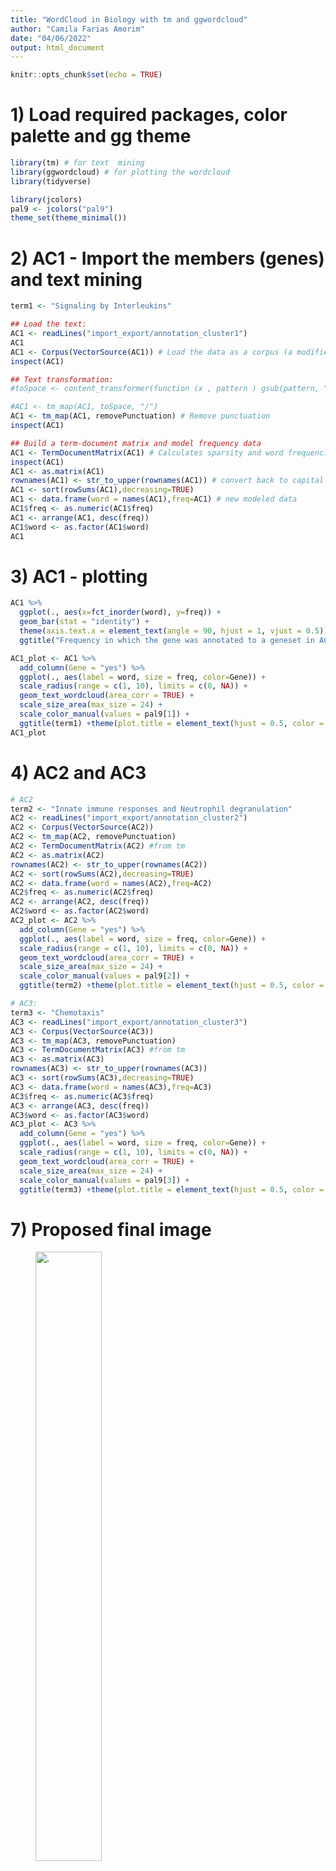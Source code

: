 ```yaml
---
title: "WordCloud in Biology with tm and ggwordcloud"
author: "Camila Farias Amorim"
date: "04/06/2022"
output: html_document
---
```


```r
knitr::opts_chunk$set(echo = TRUE)
```

# 1) Load required packages, color palette and gg theme
```r
library(tm) # for text  mining
library(ggwordcloud) # for plotting the wordcloud
library(tidyverse)

library(jcolors)
pal9 <- jcolors("pal9")
theme_set(theme_minimal())
```

# 2) AC1 - Import the members (genes) and text mining
```r
term1 <- "Signaling by Interleukins"

## Load the text:
AC1 <- readLines("import_export/annotation_cluster1")
AC1
AC1 <- Corpus(VectorSource(AC1)) # Load the data as a corpus (a modified list)
inspect(AC1)

## Text transformation:
#toSpace <- content_transformer(function (x , pattern ) gsub(pattern, " ", x))

#AC1 <- tm_map(AC1, toSpace, "/")
AC1 <- tm_map(AC1, removePunctuation) # Remove punctuation
inspect(AC1)

## Build a term-document matrix and model frequency data
AC1 <- TermDocumentMatrix(AC1) # Calculates sparsity and word frequencies
inspect(AC1)
AC1 <- as.matrix(AC1)
rownames(AC1) <- str_to_upper(rownames(AC1)) # convert back to capital
AC1 <- sort(rowSums(AC1),decreasing=TRUE)
AC1 <- data.frame(word = names(AC1),freq=AC1) # new modeled data
AC1$freq <- as.numeric(AC1$freq)
AC1 <- arrange(AC1, desc(freq))
AC1$word <- as.factor(AC1$word)
AC1
```

# 3) AC1 - plotting
```r
AC1 %>%
  ggplot(., aes(x=fct_inorder(word), y=freq)) +
  geom_bar(stat = "identity") +
  theme(axis.text.x = element_text(angle = 90, hjust = 1, vjust = 0.5)) +
  ggtitle("Frequency in which the gene was annotated to a geneset in AC1")

AC1_plot <- AC1 %>%
  add_column(Gene = "yes") %>% 
  ggplot(., aes(label = word, size = freq, color=Gene)) +
  scale_radius(range = c(1, 10), limits = c(0, NA)) +
  geom_text_wordcloud(area_corr = TRUE) +
  scale_size_area(max_size = 24) +
  scale_color_manual(values = pal9[1]) +
  ggtitle(term1) +theme(plot.title = element_text(hjust = 0.5, color = pal9[1]))
AC1_plot
```

# 4) AC2 and AC3
```r
# AC2
term2 <- "Innate immune responses and Neutrophil degranulation"
AC2 <- readLines("import_export/annotation_cluster2")
AC2 <- Corpus(VectorSource(AC2))
AC2 <- tm_map(AC2, removePunctuation)
AC2 <- TermDocumentMatrix(AC2) #from tm
AC2 <- as.matrix(AC2)
rownames(AC2) <- str_to_upper(rownames(AC2))
AC2 <- sort(rowSums(AC2),decreasing=TRUE)
AC2 <- data.frame(word = names(AC2),freq=AC2)
AC2$freq <- as.numeric(AC2$freq)
AC2 <- arrange(AC2, desc(freq))
AC2$word <- as.factor(AC2$word)
AC2_plot <- AC2 %>%
  add_column(Gene = "yes") %>% 
  ggplot(., aes(label = word, size = freq, color=Gene)) +
  scale_radius(range = c(1, 10), limits = c(0, NA)) +
  geom_text_wordcloud(area_corr = TRUE) +
  scale_size_area(max_size = 24) +
  scale_color_manual(values = pal9[2]) +
  ggtitle(term2) +theme(plot.title = element_text(hjust = 0.5, color = pal9[2]))

# AC3:
term3 <- "Chemotaxis"
AC3 <- readLines("import_export/annotation_cluster3")
AC3 <- Corpus(VectorSource(AC3))
AC3 <- tm_map(AC3, removePunctuation)
AC3 <- TermDocumentMatrix(AC3) #from tm
AC3 <- as.matrix(AC3)
rownames(AC3) <- str_to_upper(rownames(AC3))
AC3 <- sort(rowSums(AC3),decreasing=TRUE)
AC3 <- data.frame(word = names(AC3),freq=AC3)
AC3$freq <- as.numeric(AC3$freq)
AC3 <- arrange(AC3, desc(freq))
AC3$word <- as.factor(AC3$word)
AC3_plot <- AC3 %>%
  add_column(Gene = "yes") %>% 
  ggplot(., aes(label = word, size = freq, color=Gene)) +
  scale_radius(range = c(1, 10), limits = c(0, NA)) +
  geom_text_wordcloud(area_corr = TRUE) +
  scale_size_area(max_size = 24) +
  scale_color_manual(values = pal9[3]) +
  ggtitle(term3) +theme(plot.title = element_text(hjust = 0.5, color = pal9[3]))
```

# 7) Proposed final image
![.](import_export/Final_Image.png){width=50%}  
  
  
# 8) Highlight specific genes of interest
```r
AC1 %>%
  add_column(Gene = "yes") %>%
  mutate(IL1_cytokines = case_when(
    word %in% c("IL1A", "IL1B") ~ "biomarker",
    TRUE ~ "not_biomarker")) %>%
  ggplot(., aes(label = word, size = freq, color=IL1_cytokines)) +
  scale_radius(range = c(1, 10), limits = c(0, NA)) +
  geom_text_wordcloud(area_corr = TRUE) +
  scale_size_area(max_size = 24) +
  scale_color_manual(values = c(pal9[4],pal9[6])) +
  ggtitle(term1) + theme(plot.title = element_text(hjust = 0.5))
```

# Session Info
**Session Info:**
```r
sessionInfo()
```
